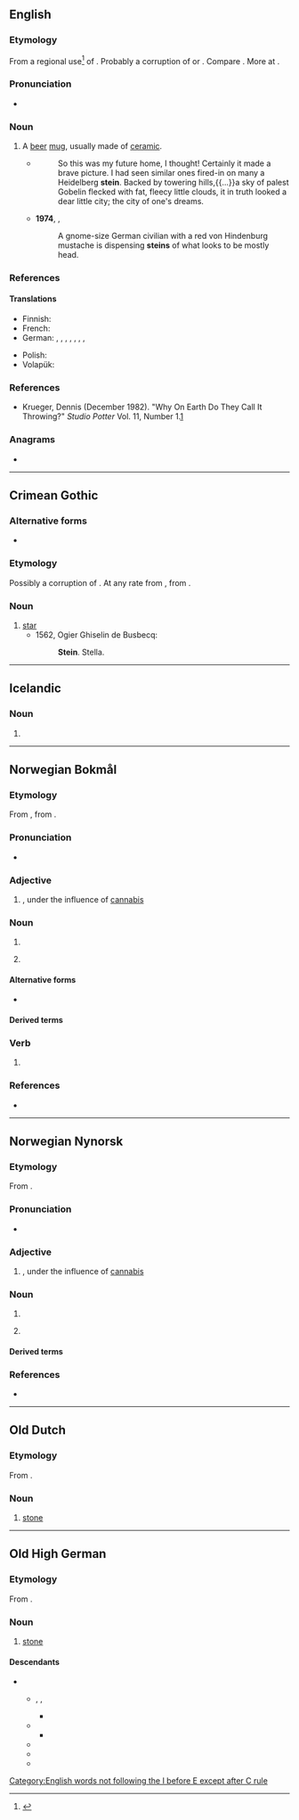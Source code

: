 {{also|stein-|Stein}}
==English==

===Etymology===
From a regional use<ref>{{R:Duden|Stein}}</ref> of {{der|en|de|Stein||stone}}. Probably a corruption of {{m|de|Steingut||stoneware}} or {{m|de|Steinkrug||stone pitcher}}. Compare {{cog|ang|stǣna||stone jug, a pot of stone or earth}}. More at {{m|en|stean}}.

===Pronunciation===
* {{IPA|/staɪn/|lang=en}}
*: {{rhymes|aɪn|lang=en}}

===Noun===
{{en-noun}}

# A [[beer]] [[mug]], usually made of [[ceramic]].
#* {{RQ:Frgsn Zlnstn|IV}}
#*: So this was my future home, I thought! Certainly it made a brave picture. I had seen similar ones fired-in on many a Heidelberg '''stein'''. Backed by towering hills,{{...}}a sky of palest Gobelin flecked with fat, fleecy little clouds, it in truth looked a dear little city; the city of one's dreams.
#* '''1974''', {{w|Thomas Pynchon}}, ''{{w|Gravity's Rainbow}}''
#*: A gnome-size German civilian with a red von Hindenburg mustache is dispensing '''steins''' of what looks to be mostly head.

===References===
<references/>

====Translations====
{{trans-top|A beer mug}}
* Finnish: {{t+|fi|oluttuoppi}}
* French: {{t+|fr|chope|f}}
* German: {{t+|de|Bierkrug|m}}, {{t+|de|Bierglas|n}}, {{t+|de|Bierseidel|n}}, {{t+|de|Seidel|n}}, {{t+|de|Maßkrug|m}}, {{t+|de|Maß|f}}, {{t|de|Steinkrug|m}}, {{t+|de|Humpen|m}}
{{trans-mid}}
* Polish: {{t+|pl|kufel|m}}
* Volapük: {{t+|vo|biraköp}}
{{trans-bottom}}

===References===
* Krueger, Dennis (December 1982). "Why On Earth Do They Call It Throwing?" ''Studio Potter'' Vol. 11, Number 1.[http://www.studiopotter.org/articles/?art=art0001]

===Anagrams===
* {{anagrams|en|Tiens|inset|neist|nites|senti|set in|sient|snite|tines|tsine}}

[[Category:English words not following the I before E except after C rule]]

----

==Crimean Gothic==

===Alternative forms===
* {{l|gme-cgo|stern}}

===Etymology===
Possibly a corruption of {{m|gme-cgo||stern}}. At any rate from {{inh|gme-cgo|gem-pro|*sternǭ}}, from {{der|gme-cgo|ine-pro|*h₂stḗr}}.

===Noun===
{{head|gme-cgo|noun}}

# [[star]]
#* 1562, Ogier Ghiselin de Busbecq:
#*: '''Stein'''. Stella.

----

==Icelandic==

===Noun===
{{is-noun form}}

# {{is-inflection of|steinn|indef|acc|s}}

----

==Norwegian Bokmål==

===Etymology===
From {{inh|nb|non|steinn}}, from {{inh|nb|gem-pro|*stainaz}}.

===Pronunciation===
* {{IPA|/staɪn/|lang=no}}
*: {{rhymes|aɪn|lang=no}}

===Adjective===
{{head|nb|adjective|neuter singular|stein|definite singular and plural|steine}}

# {{lb|nb|slang}} {{l|en|stoned}}, under the influence of [[cannabis]]

===Noun===
{{nb-noun-m1}}

# {{l|en|stone}}
# {{l|en|pip}} {{q|in citrus fruit, grapes}}

====Alternative forms====
* {{l-nb|sten}}

====Derived terms====
{{der3-u|lang=nb
|belegningsstein
|byggestein
|edelstein
|gravstein
|grunnstein
|hjørnestein
|kalkstein
|kampestein
|murstein
|nyrestein
|steinalder
|steinansikt
|steinarbeid
|steinblokk
|steinbrudd
|steindød
|steine
|steinete
|[[steingammel]], [[steingammal]]
|steinkast
|steinkobbe
|steinmur
|steinras
|steinsirkel
|steinsprut
|steinvegg
|takstein
}}

===Verb===
{{nb-verb-form}}

# {{imperative of|steine|lang=nb}}

===References===
* {{R:The Bokmål Dictionary}}

----

==Norwegian Nynorsk==

===Etymology===
From {{inh|nn|non|steinn}}.

===Pronunciation===
* {{IPA|/stæɪn/|lang=no}}

===Adjective===
{{head|nn|adjective|neuter singular|stein|definite singular and plural|steine}}

# {{lb|nn|slang}} {{l|en|stoned}}, under the influence of [[cannabis]]

===Noun===
{{nn-noun-m1}}

# {{l|en|stone}}
# {{l|en|pip}} {{q|e.g. in citrus fruit, grapes, cherries}}

====Derived terms====
{{der3-u|lang=nn
|byggestein
|edelstein
|gravstein
|grunnstein
|hjørnestein
|kalkstein
|kampestein
|murstein
|nyrestein
|stabbestein
|steinalder
|steinansikt
|steinarbeid
|steinblokk
|steindød
|[[steine]], [[steina]]
|steinete
|steingammal
|steingard
|steinkast
|steinkobbe
|steinmur
|steinras
|steinsirkel
|steinsprut
|takstein
}}

===References===
* {{R:The Nynorsk Dictionary}}

----

==Old Dutch==

===Etymology===
From {{inh|odt|gem-pro|*stainaz}}.

===Noun===
{{odt-noun|m|head=stēin}}

# [[stone]]

----

==Old High German==

===Etymology===
From {{inh|goh|gem-pro|*stainaz}}.

===Noun===
{{goh-noun|m}}

# [[stone]]

====Descendants====
* {{desc|gmh|stein}}
** {{desc|gmw-cfr|Stään}}, {{l|gmw-cfr|Steen}}, {{l|gmw-cfr|Stein}}
*** {{desc|hrx|xtayn}}
** {{desc|de|Stein}}
*** {{desc|eo|ŝtono|bor=1}}
** {{desc|lb|Steen}}
** {{desc|wym|śtan}}
** {{desc|yi|שטיין}}